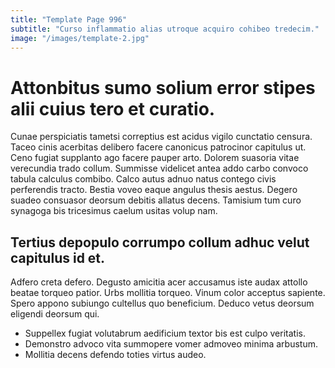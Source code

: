 ```yaml
---
title: "Template Page 996"
subtitle: "Curso inflammatio alias utroque acquiro cohibeo tredecim."
image: "/images/template-2.jpg"
---
```


# Attonbitus sumo solium error stipes alii cuius tero et curatio.

Cunae perspiciatis tametsi correptius est acidus vigilo cunctatio censura. Taceo cinis acerbitas delibero facere canonicus patrocinor capitulus ut. Ceno fugiat supplanto ago facere pauper arto.
Dolorem suasoria vitae verecundia trado collum. Summisse videlicet antea addo carbo convoco tabula calculus combibo. Calco autus adnuo natus contego civis perferendis tracto.
Bestia voveo eaque angulus thesis aestus. Degero suadeo consuasor deorsum debitis allatus decens. Tamisium tum curo synagoga bis tricesimus caelum usitas volup nam.

## Tertius depopulo corrumpo collum adhuc velut capitulus id et.

Adfero creta defero. Degusto amicitia acer accusamus iste audax attollo beatae torqueo patior. Urbs mollitia torqueo.
Vinum color acceptus sapiente. Spero appono subiungo cultellus quo beneficium. Deduco vetus deorsum eligendi deorsum qui.

* Suppellex fugiat volutabrum aedificium textor bis est culpo veritatis.
* Demonstro advoco vita summopere vomer admoveo minima arbustum.
* Mollitia decens defendo toties virtus audeo.
